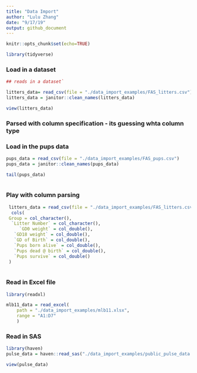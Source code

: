 ```yaml
---
title: "Data Import"
author: "Lulu Zhang"
date: "9/17/19"
output: github_document
---
```



```r
knitr::opts_chunk$set(echo=TRUE)

library(tidyverse)
```

### Load in a dataset

```r
## reads in a dataset`

litters_data= read_csv(file = "./data_import_examples/FAS_litters.csv")
litters_data = janitor::clean_names(litters_data)

view(litters_data)

```

### Parsed with column specification - its guessing whta column type


### Load in the pups data

```r

pups_data = read_csv(file = "./data_import_examples/FAS_pups.csv")
pups_data = janitor::clean_names(pups_data)

tail(pups_data)
 
```
 
### Play with column parsing 
 
```r

 litters_data = read_csv(file = "./data_import_examples/FAS_litters.csv")
  cols(
 Group = col_character(),
  `Litter Number` = col_character(),
     `GD0 weight` = col_double(),
   `GD18 weight` = col_double(),
   `GD of Birth` = col_double(),
   `Pups born alive` = col_double(),
   `Pups dead @ birth` = col_double(),
   `Pups survive` = col_double()
 )
 
```
 
### Read in Excel file

```r

library(readxl)

mlb11_data = read_excel(
    path = "./data_import_examples/mlb11.xlsx",
    range = "A1:D7"
    )

```

### Read in SAS

```r
library(haven)
pulse_data = haven::read_sas("./data_import_examples/public_pulse_data.sas7bdat") 

view(pulse_data)
```
 